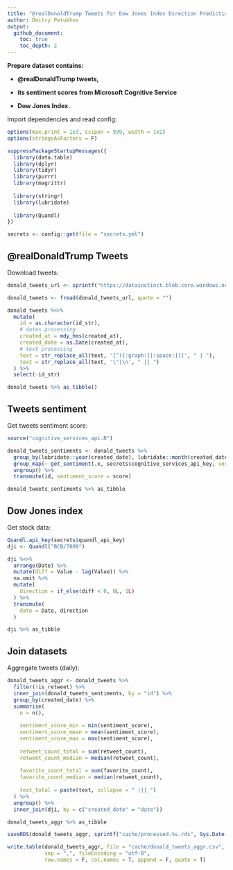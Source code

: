 ```yaml
---
title: "@realDonaldTrump Tweets for Dow Jones Index Direction Prediction"
author: Dmitry Petukhov
output:
  github_document:
    toc: true
    toc_depth: 2
---
```



__Prepare dataset contains:__

* __@realDonaldTrump tweets,__

* __its sentiment scores from Microsoft Cognitive Service__

* __Dow Jones Index.__


Import dependencies and read config:
```r
options(max.print = 1e3, scipen = 999, width = 1e2)
options(stringsAsFactors = F)
```

```r
suppressPackageStartupMessages({
  library(data.table)
  library(dplyr)
  library(tidyr)
  library(purrr)
  library(magrittr)
  
  library(stringr)
  library(lubridate)
  
  library(Quandl)
})

```

```r
secrets <- config::get(file = "secrets.yml")
```


## @realDonaldTrump Tweets

Download tweets:
```r
donald_tweets_url <- sprintf("https://datainstinct.blob.core.windows.net/twitter/realdonaldtrump.csv?%s", secrets$azure_storage_key)

donald_tweets <- fread(donald_tweets_url, quote = "")

donald_tweets %<>% 
  mutate(
    id = as.character(id_str),
    # dates processing
    created_at = mdy_hms(created_at),
    created_date = as.Date(created_at),
    # text processing
    text = str_replace_all(text, '[^([:graph:][:space:])]', " | "),
    text = str_replace_all(text, '\"|\n', " || ")
  ) %>% 
  select(-id_str)

donald_tweets %>% as_tibble()
```


## Tweets sentiment 

Get tweets sentiment score:  
```r
source("cognitive_services_api.R")

donald_tweets_sentiments <- donald_tweets %>%
  group_by(lubridate::year(created_date), lubridate::month(created_date)) %>% 
  group_map(~ get_sentiment(.x, secrets$cognitive_services_api_key, verbose = T)) %>%
  ungroup() %>% 
  transmute(id, sentiment_score = score)

donald_tweets_sentiments %>% as_tibble
```


## Dow Jones index

Get stock data:

```r
Quandl.api_key(secrets$quandl_api_key)
dji <- Quandl("BCB/7809")

dji %<>% 
  arrange(Date) %>% 
  mutate(diff = Value - lag(Value)) %>% 
  na.omit %>% 
  mutate(
    direction = if_else(diff < 0, 0L, 1L)
  ) %>% 
  transmute(
    date = Date, direction
  )

dji %>% as_tibble
```


## Join datasets

Aggregate tweets (daily):

```r
donald_tweets_aggr <- donald_tweets %>% 
  filter(!is_retweet) %>% 
  inner_join(donald_tweets_sentiments, by = "id") %>% 
  group_by(created_date) %>% 
  summarise(
    n = n(),
    
    sentiment_score_min = min(sentiment_score),
    sentiment_score_mean = mean(sentiment_score),
    sentiment_score_max = max(sentiment_score),
    
    retweet_count_total = sum(retweet_count),
    retweet_count_median = median(retweet_count),
    
    favorite_count_total = sum(favorite_count),
    favorite_count_median = median(retweet_count),
    
    text_total = paste(text, collapse = " ||| ")
  ) %>% 
  ungroup() %>% 
  inner_join(dji, by = c("created_date" = "date"))

donald_tweets_aggr %>% as_tibble
```


```r
saveRDS(donald_tweets_aggr, sprintf("cache/processed.%s.rds", Sys.Date()))

write.table(donald_tweets_aggr, file = "cache/donald_tweets_aggr.csv",
            sep = ",", fileEncoding = "utf-8",
            row.names = F, col.names = T, append = F, quote = T)
```

